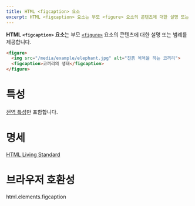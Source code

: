 ```yaml
---
title: HTML <figcaption> 요소
excerpt: HTML <figcaption> 요소는 부모 <figure> 요소의 콘텐츠에 대한 설명 또는 범례를 제공합니다.
---
```


**HTML `<figcaption>` 요소**는 부모 [`<figure>`](./figure) 요소의 콘텐츠에 대한 설명 또는 범례를 제공합니다.

```html
<figure>
  <img src="/media/example/elephant.jpg" alt="진흙 목욕을 하는 코끼리">
  <figcaption>코끼리의 생태</figcaption>
</figure>
```

# 특성

[전역 특성](/docs/Web/HTML/Global_attributes)만 포함합니다.

# 명세

[HTML Living Standard](https://html.spec.whatwg.org/multipage/semantics.html#the-figcaption-element)

# 브라우저 호환성

<BrowserCompat>html.elements.figcaption</BrowserCompat>
